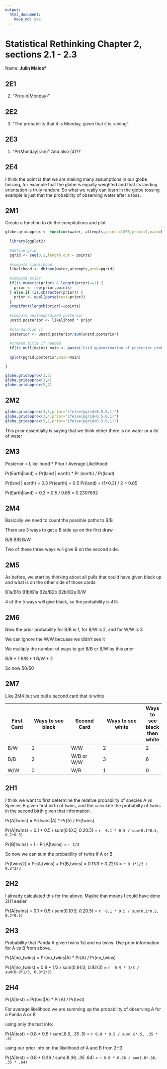 ```yaml
---
output: 
  html_document: 
    keep_md: yes
---
```

# Statistical Rethinking Chapter 2, sections 2.1 - 2.3

Name: __Julin Maloof__

## 2E1

(2) "Pr(rain|Monday)"

## 2E2

(3) "The probability that it is Monday, given that it is raining"

## 2E3

(1) "Pr(Monday|rain)"
And also (4)??

## 2E4

I think the point is that we are making many assumptions in our globe tossing, for example that the globe is equally weighted and that its landing orientation is truly random.  So what we really can learn in the globe tossing example is just that the probability of observing water after a toss.

## 2M1

Create a function to do the compitations and plot
```r
globe.gridapprox <- function(water, attempts,points=1000,prior=1,main=NULL) {
  
  library(ggplot2)
  
  #define grid
  pgrid <- seq(0,1,length.out = points)
  
  #compute likelihood
  likelihood <- dbinom(water,attempts,prob=pgrid)
  
  #compute prior
  if(is.numeric(prior) & length(prior)==1) {
    prior <- rep(prior,points)
  } else if (is.character(prior)) {
    prior <- eval(parse(text=prior))
  }
  stopifnot(length(prior)==points)
  
  #compute unstandardized posterior
  unstd.posterior <- likelihood * prior
  
  #standardize it
  posterior <- unstd.posterior/sum(unstd.posterior)
  
  #create title if needed
  if(is.null(main)) main <- paste("Grid approximation of posterior probability\nwith",water,"water observations from",attempts,"attempts")
  
  qplot(pgrid,posterior,main=main)

}

```

```r
globe.gridapprox(3,3)
globe.gridapprox(3,4)
globe.gridapprox(5,7)
```

## 2M2

```r
globe.gridapprox(3,3,prior="ifelse(pgrid<0.5,0,1)")
globe.gridapprox(3,4,prior="ifelse(pgrid<0.5,0,1)")
globe.gridapprox(5,7,prior="ifelse(pgrid<0.5,0,1)")
```

This prior essentially is saying that we think either there is no water or a _lot_ of water


## 2M3

Posterior = Likelihood * Prior / Average Likelihood

Pr(Earth|land) = Pr(land | earth) * Pr (earth) / Pr(land)

Pr(land | earth) = 0.3
Pr(earth) = 0.5
Pr(land) = (1+0.3) / 2 = 0.65

Pr(Earth|land) = 0.3 * 0.5 / 0.65 = 0.2307692

## 2M4

Basically we need to count the possible paths to B/B

There are 3 ways to get a B side up on the first draw

B/B
B/B
B/W

Two of these three ways will give B on the second side.

## 2M5

As before, we start by thinking about all pulls that could have given black up and what is on the other side of those cards

B1a/B1b
B1b/B1a
B2a/B2b
B2b/B2a
B/W

4 of the 5 ways will give black, so the probability is 4/5

## 2M6

Now the prior probability for B/B is 1, for B/W is 2, and for W/W is 3

We can ignore the W/W becuase we didn't see it

We multiply the number of ways to get B/B or B/W by this prior

B/B * 1
B/B * 1
B/W * 2

So now 50/50

## 2M7 

Like 2M4 but we pull a second card that is white

First Card |Ways to see black |  Second Card | Ways to see white | Ways to see black then white 
-----------|------------------|--------------|-------------------|--------
B/W        |        1         | W/W          | 2                 | 2
B/B        |        2         | W/B or W/W   | 3                 | 6
W/W        |        0         | W/B          | 1                 | 0

## 2H1

I think we want to first determine the relative probability of species A vs Species B given first birth of twins, and the calculate the probabilty of twins in the second birth given that information.

Pr(A|twins) = Pr(twins|A) * Pr(A) / Pr(twins)

Pr(A|twins) = 0.1 * 0.5 / sum(0.1*0.5, 0.2*0.5) = `r  0.1 * 0.5 / sum(0.1*0.5, 0.2*0.5) `

Pr(B|twins) = 1 - Pr(A|twins) = `r 2/3`

So now we can sum the probability of twins if A or B

Pr(twins2) = Pr(A,twins) + Pr(B,twins) = 0.1*1/3 + 0.2*2/3 = `r 0.1*1/3 + 0.2*2/3`

## 2H2

I already calculated this for the above.  Maybe that means I could have done 2H1 easier

Pr(A|twins) = 0.1 * 0.5 / sum(0.1*0.5, 0.2*0.5) = `r  0.1 * 0.5 / sum(0.1*0.5, 0.2*0.5)`

## 2H3

Probability that Panda A given twins 1st and no twins.  Use prior information for A vs B from above.

Pr(A|no_twins) = Pr(no_twins|A) * Pr(A) / Pr(no_twins)

Pr(A|no_twins) = 0.9 * 1/3 / sum(0.9*1/3, 0.8*2/3) = `r  0.9 * 1/3 / sum(0.9*1/3, 0.8*2/3)`

## 2H4

Pr(A|test) = Pr(test|A) * Pr(A) / Pr(test)

For average likelihood we are summing up the probability of observing A for a Panda A or B

using only the test info:

Pr(A|test) = 0.8 * 0.5 / sum(.8*.5, .35 * .5) = `r 0.8 * 0.5 / sum(.8*.5, .35 * .5)`

using our prior info on the likelihood of A and B from 2H3

Pr(A|test) = 0.8 * 0.36 / sum(.8*.36, .35 * .64) = `r 0.8 * 0.36 / sum(.8*.36, .35 * .64)`
